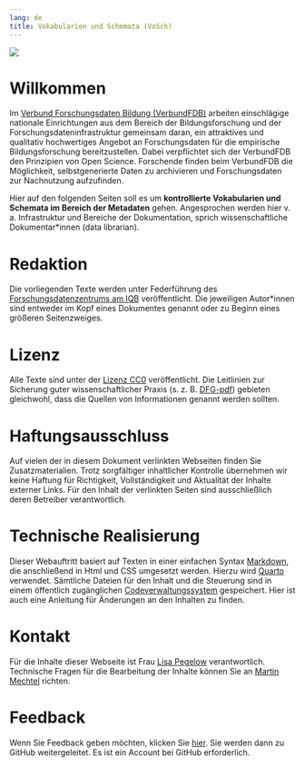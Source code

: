 ```yaml
---
lang: de
title: Vokabularien und Schemata (VoSch)
---
```

![](VerbundFDB-Logo_klein.jpg)

# Willkommen

Im [Verbund Forschungsdaten Bildung (VerbundFDB)](https://www.forschungsdaten-bildung.de/) arbeiten einschlägige nationale Einrichtungen aus dem Bereich der Bildungsforschung und der Forschungsdateninfrastruktur gemeinsam daran, ein attraktives und qualitativ hochwertiges Angebot an Forschungsdaten für die empirische Bildungsforschung bereitzustellen. Dabei verpflichtet sich der VerbundFDB den Prinzipien von Open Science. Forschende finden beim VerbundFDB die Möglichkeit, selbstgenerierte Daten zu archivieren und Forschungsdaten zur Nachnutzung aufzufinden.

Hier auf den folgenden Seiten soll es um **kontrollierte Vokabularien und Schemata im Bereich der Metadaten** gehen. Angesprochen werden hier v. a. Infrastruktur und Bereiche der Dokumentation, sprich wissenschaftliche Dokumentar\*innen (data librarian).

# Redaktion
Die vorliegenden Texte werden unter Federführung des [Forschungsdatenzentrums am IQB](https://www.iqb.hu-berlin.de/fdz) veröffentlicht. Die jeweiligen Autor\*innen sind entweder im Kopf eines Dokumentes genannt oder zu Beginn eines größeren Seitenzweiges.

# Lizenz
Alle Texte sind unter der [Lizenz CC0](https://open-educational-resources.de/was-die-cc0-freigabe-bedeutet-und-welche-moeglichkeiten-sie-eroeffnen/) veröffentlicht. Die Leitlinien zur Sicherung guter wissenschaftlicher Praxis (s. z. B. [DFG-pdf](https://www.dfg.de/resource/blob/173732/4166759430af8dc2256f0fa54e009f03/kodex-gwp-data.pdf)) gebieten gleichwohl, dass die Quellen von Informationen genannt werden sollten.

# Haftungsausschluss

Auf vielen der in diesem Dokument verlinkten Webseiten finden Sie Zusatzmaterialien. Trotz sorgfältiger inhaltlicher Kontrolle übernehmen wir keine Haftung für Richtigkeit, Vollständigkeit und Aktualität der Inhalte externer Links. Für den Inhalt der verlinkten Seiten sind ausschließlich deren Betreiber verantwortlich.

# Technische Realisierung

Dieser Webauftritt basiert auf Texten in einer einfachen Syntax [Markdown](https://markdown.de/), die anschließend in Html und CSS umgesetzt werden. Hierzu wird [Quarto](https://quarto.org/) verwendet. Sämtliche Dateien für den Inhalt und die Steuerung sind in einem öffentlich zugänglichen [Codeverwaltungssystem](https://github.com/iqb-berlin/vera-info) gespeichert. Hier ist auch eine Anleitung für Änderungen an den Inhalten zu finden.

# Kontakt

Für die Inhalte dieser Webseite ist Frau [Lisa Pegelow](https://www.iqb.hu-berlin.de/institut/staff/?pg=c057) verantwortlich. Technische Fragen für die Bearbeitung der Inhalte können Sie an [Martin Mechtel](mailto:mechtel@iqb.hu-berlin.de) richten.

# Feedback

Wenn Sie Feedback geben möchten, klicken Sie [hier](https://github.com/iqb-vocabs/vfdb-info/issues/new). Sie werden dann zu GitHub weitergeleitet. Es ist ein Account bei GitHub erforderlich.
